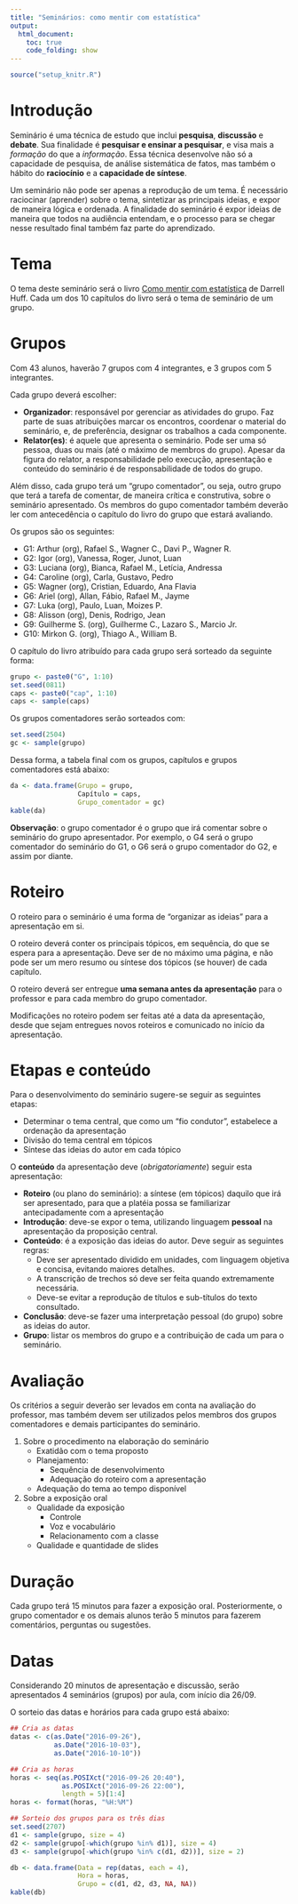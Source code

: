 ```yaml
---
title: "Seminários: como mentir com estatística"
output:
  html_document:
    toc: true
    code_folding: show
---
```


```r
source("setup_knitr.R")
```

# Introdução

Seminário é uma técnica de estudo que inclui **pesquisa**, **discussão**
e **debate**. Sua finalidade é **pesquisar e ensinar a pesquisar**, e
visa mais a *formação* do que a *informação*. Essa técnica desenvolve
não só a capacidade de pesquisa, de análise sistemática de fatos, mas
também o hábito do **raciocínio** e a **capacidade de síntese**.

Um seminário não pode ser apenas a reprodução de um tema. É necessário
raciocinar (aprender) sobre o tema, sintetizar as principais ideias, e
expor de maneira lógica e ordenada. A finalidade do seminário é expor
ideias de maneira que todos na audiência entendam, e o processo para se
chegar nesse resultado final também faz parte do aprendizado.

# Tema

O tema deste seminário será o livro [Como mentir com estatística][] de
Darrell Huff. Cada um dos 10 capítulos do livro será o tema de seminário
de um grupo.

# Grupos

Com 43 alunos, haverão 7 grupos com 4 integrantes, e 3 grupos com 5
integrantes.

Cada grupo deverá escolher:

- **Organizador**: responsável por gerenciar as atividades do grupo. Faz
  parte de suas atribuições marcar os encontros, coordenar o material do
  seminário, e, de preferência, designar os trabalhos a cada componente.
- **Relator(es)**: é aquele que apresenta o seminário. Pode ser uma só
  pessoa, duas ou mais (até o máximo de membros do grupo). Apesar da
  figura do relator, a responsabilidade pelo execução, apresentação e
  conteúdo do seminário é de responsabilidade de todos do grupo.

Além disso, cada grupo terá um "grupo comentador", ou seja, outro grupo
que terá a tarefa de comentar, de maneira crítica e construtiva, sobre o
seminário apresentado. Os membros do gupo comentador também deverão ler
com antecedência o capítulo do livro do grupo que estará avaliando.

Os grupos são os seguintes:

- G1: Arthur (org), Rafael S., Wagner C., Davi P., Wagner R.
- G2: Igor (org), Vanessa, Roger, Junot, Luan
- G3: Luciana (org), Bianca, Rafael M., Letícia, Andressa
- G4: Caroline (org), Carla, Gustavo, Pedro
- G5: Wagner (org), Cristian, Eduardo, Ana Flavia
- G6: Ariel (org), Allan, Fábio, Rafael M., Jayme
- G7: Luka (org), Paulo, Luan, Moizes P.
- G8: Alisson (org), Denis, Rodrigo, Jean
- G9: Guilherme S. (org), Guilherme C., Lazaro S., Marcio Jr.
- G10: Mirkon G. (org), Thiago A., William B.

O capítulo do livro atribuído para cada grupo será sorteado da seguinte
forma:

```r
grupo <- paste0("G", 1:10)
set.seed(0811)
caps <- paste0("cap", 1:10)
caps <- sample(caps)
```

Os grupos comentadores serão sorteados com:

```r
set.seed(2504)
gc <- sample(grupo)
```

Dessa forma, a tabela final com os grupos, capítulos e grupos
comentadores está abaixo:

```r
da <- data.frame(Grupo = grupo,
                 Capítulo = caps,
                 Grupo_comentador = gc)
kable(da)
```

**Observação**: o grupo comentador é o grupo que irá comentar sobre o
seminário do grupo apresentador. Por exemplo, o G4 será o grupo
comentador do seminário do G1, o G6 será o grupo comentador do G2, e
assim por diante.

# Roteiro

O roteiro para o seminário é uma forma de "organizar as ideias" para a
apresentação em si.

O roteiro deverá conter os principais tópicos, em sequência, do que se
espera para a apresentação. Deve ser de no máximo uma página, e não pode
ser um mero resumo ou síntese dos tópicos (se houver) de cada capítulo.

O roteiro deverá ser entregue **uma semana antes da apresentação** para
o professor e para cada membro do grupo comentador.

Modificações no roteiro podem ser feitas até a data da apresentação,
desde que sejam entregues novos roteiros e comunicado no início da
apresentação.

# Etapas e conteúdo

Para o desenvolvimento do seminário sugere-se seguir as seguintes
etapas:

- Determinar o tema central, que como um "fio condutor", estabelece a
  ordenação da apresentação
- Divisão do tema central em tópicos
- Síntese das ideias do autor em cada tópico

O **conteúdo** da apresentação deve (*obrigatoriamente*) seguir esta
apresentação:

- **Roteiro** (ou plano do seminário): a síntese (em tópicos) daquilo
  que irá ser apresentado, para que a platéia possa se familiarizar
  antecipadamente com a apresentação
- **Introdução**: deve-se expor o tema, utilizando linguagem **pessoal**
  na apresentação da proposição central.
- **Conteúdo**: é a exposição das ideias do autor. Deve seguir as
  seguintes regras:
    - Deve ser apresentado dividido em unidades, com linguagem objetiva
      e concisa, evitando maiores detalhes.
    - A transcrição de trechos só deve ser feita quando extremamente
      necessária.
    - Deve-se evitar a reprodução de títulos e sub-títulos do texto
      consultado.
- **Conclusão**: deve-se fazer uma interpretação pessoal (do grupo)
  sobre as ideias do autor.
- **Grupo**: listar os membros do grupo e a contribuição de cada um para
  o seminário.

# Avaliação

Os critérios a seguir deverão ser levados em conta na avaliação do
professor, mas também devem ser utilizados pelos membros dos grupos
comentadores e demais participantes do seminário.

1. Sobre o procedimento na elaboração do seminário
    - Exatidão com o tema proposto
    - Planejamento:
        - Sequência de desenvolvimento
        - Adequação do roteiro com a apresentação
    - Adequação do tema ao tempo disponível
2. Sobre a exposição oral
    - Qualidade da exposição
        - Controle
        - Voz e vocabulário
        - Relacionamento com a classe
    - Qualidade e quantidade de slides

# Duração

Cada grupo terá 15 minutos para fazer a exposição oral. Posteriormente,
o grupo comentador e os demais alunos terão 5 minutos para fazerem
comentários, perguntas ou sugestões.

# Datas

Considerando 20 minutos de apresentação e discussão, serão apresentados
4 seminários (grupos) por aula, com início dia 26/09.

O sorteio das datas e horários para cada grupo está abaixo:

```r
## Cria as datas
datas <- c(as.Date("2016-09-26"),
           as.Date("2016-10-03"),
           as.Date("2016-10-10"))

## Cria as horas
horas <- seq(as.POSIXct("2016-09-26 20:40"),
             as.POSIXct("2016-09-26 22:00"),
             length = 5)[1:4]
horas <- format(horas, "%H:%M")

## Sorteio dos grupos para os três dias
set.seed(2707)
d1 <- sample(grupo, size = 4)
d2 <- sample(grupo[-which(grupo %in% d1)], size = 4)
d3 <- sample(grupo[-which(grupo %in% c(d1, d2))], size = 2)

db <- data.frame(Data = rep(datas, each = 4),
                 Hora = horas,
                 Grupo = c(d1, d2, d3, NA, NA))
kable(db)
```




[Como mentir com estatística]: http://www.intrinseca.com.br/livro/624/
